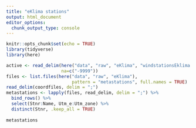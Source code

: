 ```yaml
---
title: "eKlima stations"
output: html_document
editor_options: 
  chunk_output_type: console
---
```


```r
knitr::opts_chunk$set(echo = TRUE)
library(tidyverse)
library(here)
```

```r
active <- read_delim(here("data", "raw", "eKlima", "windstationsEklima.txt"), delim = ";", 
                     na=c("-9999"))
files <- list.files(here("data", "raw", "eKlima"), 
                         pattern = "metastations", full.names = TRUE)
read_delim(coordfiles, delim = ";")
metastations <- lapply(files, read_delim, delim = ";") %>% 
  bind_rows() %>% 
  select(Stnr:Name, Utm_e:Utm_zone) %>% 
  distinct(Stnr, .keep_all = TRUE)
  
metastations
```


